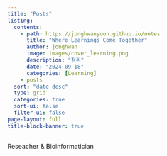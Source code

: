 ```yaml
---
title: "Posts"
listing:
  contents: 
    - path: https://jonghwanyoon.github.io/notes
      title: "Where Learnings Come Together"
      author: jonghwan
      image: images/cover_learning.png
      description: "정리"
      date: "2024-09-18"
      categories: [Learning]
    - posts
  sort: "date desc"
  type: grid
  categories: true
  sort-ui: false
  filter-ui: false
page-layout: full
title-block-banner: true
---
```


Reseacher & Bioinformatician
